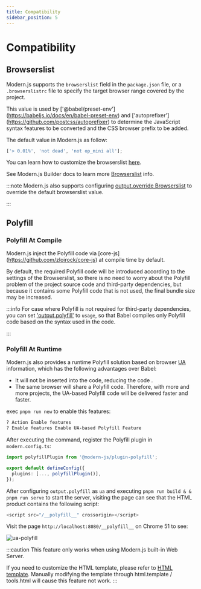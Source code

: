 ```yaml
---
title: Compatibility
sidebar_position: 5
---
```

# Compatibility

## Browserslist

Modern.js supports the `browserslist` field in the `package.json` file, or a `.browserslistrc` file to specify the target browser range covered by the project.

This value is used by ['@babel/preset-env'] (https://babeljs.io/docs/en/babel-preset-env) and ['autoprefixer'] (https://github.com/postcss/autoprefixer) to determine the JavaScript syntax features to be converted and the CSS browser prefix to be added.

The default value in Modern.js as follow:

```js
['> 0.01%', 'not dead', 'not op_mini all'];
```

You can learn how to customize the browserslist [here](https://github.com/browserslist/browserslist).

See Modern.js Builder docs to learn more [Browserslist](https://modernjs.dev/builder/en/guide/advanced/browserslist.html) info.

:::note
Modern.js also supports configuring [output.override Browserslist](/configure/app/output/override-browserslist) to override the default browserslist value.

:::

## Polyfill

### Polyfill At Compile

Modern.js inject the Polyfill code via [core-js] (https://github.com/zloirock/core-js) at compile time by default.

By default, the required Polyfill code will be introduced according to the settings of the Browserslist, so there is no need to worry about the Polyfill problem of the project source code and third-party dependencies, but because it contains some Polyfill code that is not used, the final bundle size may be increased.

:::info
For case where Polyfill is not required for third-party dependencies, you can set ['output.polyfill'](/configure/app/output/polyfill) to `usage`, so that Babel compiles only Polyfill code based on the syntax used in the code.

:::

### Polyfill At Runtime

Modern.js also provides a runtime Polyfill solution based on browser [UA](https://developer.mozilla.org/zh-CN/docs/Web/HTTP/Headers/User-Agent) information, which has the following advantages over Babel:

- It will not be inserted into the code, reducing the code .
- The same browser will share a Polyfill code. Therefore, with more and more projects, the UA-based Polyfill code will be delivered faster and faster.

exec `pnpm run new` to enable this features:

```bash
? Action Enable features
? Enable features Enable UA-based Polyfill Feature
```

After executing the command, register the Polyfill plugin in `modern.config.ts`:

```ts title="modern.config.ts"
import polyfillPlugin from '@modern-js/plugin-polyfill';

export default defineConfig({
  plugins: [..., polyfillPlugin()],
});
```

After configuring `output.polyfill` as `ua` and executing `pnpm run build & & pnpm run serve` to start the server, visiting the page can see that the HTML product contains the following script:

```js
<script src="/__polyfill__" crossorigin></script>
```

Visit the page `http://localhost:8080/__polyfill__` on Chrome 51 to see:

![ua-polyfill](https://lf3-static.bytednsdoc.com/obj/eden-cn/aphqeh7uhohpquloj/modern-js/docs/ua-polyfill.png)

:::caution
This feature only works when using Modern.js built-in Web Server.

If you need to customize the HTML template, please refer to [HTML template](https://modernjs.dev/guides/basic-features/html.html). Manually modifying the template through html.template / tools.html will cause this feature not work.
:::
